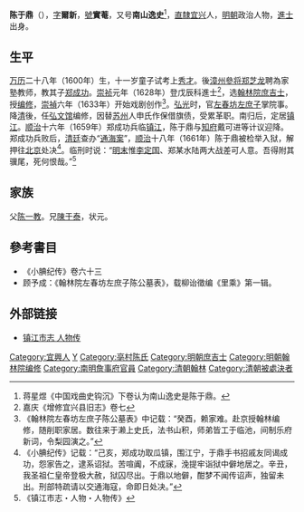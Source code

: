 {{noteTA
|1=zh-hans:于; zh-hant:于;
|2=于
}}
'''陈于鼎'''（{{bd|1600年|1月2日|1661年|6月6日|catIdx=C陳}}），[[表字|字]]'''爾新'''，[[號|號]]'''實菴'''，又号'''南山逸史'''<ref>蒋星煜《中国戏曲史钩沉》下卷认为南山逸史是陈于鼎。</ref>，[[南直隶|直隸]][[宜兴|宜兴]]人，[[明朝|明朝]]政治人物，[[進士|進士]]出身。

==生平==
[[万历|万历]]二十八年（1600年）生，十一岁童子试考上[[秀才|秀才]]。後[[漳州|漳州]][[參将|參将]][[郑芝龙|郑芝龙]]聘為家塾教师，教其子[[郑成功|郑成功]]。[[崇祯|崇祯]]元年（1628年）登戊辰科進士<ref>嘉庆《增修宜兴县旧志》卷七</ref>，选[[翰林院庶吉士|翰林院庶吉士]]，授[[编修|编修]]，[[崇禎|崇禎]]六年（1633年）开始戏剧创作<ref>《翰林院左春坊左庶子陈公墓表》中记载：“癸酉，赖家难。赴京授翰林编修，随削职家居。数往来于濑上史氏，法书山积，师弟皆工于临池，间制乐府新词，令梨园演之。”</ref>。[[弘光|弘光]]时，官[[左春坊|左春坊]][[左庶子|左庶子]]掌院事。降[[清|清]]後，任[[弘文馆|弘文馆]]编修，因替[[苏州|苏州]]人申氏作保借旗债，受累革职。南归后，定居[[镇江|镇江]]。[[顺治|顺治]]十六年（1659年）郑成功兵临[[镇江|镇江]]，陈于鼎与[[知府|知府]]戴可进等计议迎降。郑成功兵败后，[[清廷|清廷]]查办“[[通海案|通海案]]”，[[顺治|顺治]]十八年（1661年）陈于鼎被检举入狱，解押往[[北京|北京]]处决<ref>《小腆纪传》记载：“己亥，郑成功取瓜镇，围江宁，于鼎手书招戚友同谒成功，怨家告之，逮系诏狱。苦喧阗，不成寐，浼提牢诣狱中僻地居之。辛丑，我圣祖仁皇帝登极大赦，狱囚尽出。于鼎以地僻，酣梦不闻传诏声，独留未出。刑部特疏请以交通海寇，命即日处决。”</ref>。临刑时说：“[[明末|明末]]惟[[李定国|李定国]]、郑某水陆两大战差可人意。吾得附其骥尾，死何恨哉。”<ref>《镇江市志・人物・人物传》</ref>

== 家族 ==
父[[陈一教|陈一教]]。兄[[陳于泰|陳于泰]]，状元。

==參考書目==
{{reflist}}
* 《小腆纪传》卷六十三
* 顾予成：《翰林院左春坊左庶子陈公墓表》，载柳诒徵编《里乘》第一辑。

==外部链接==
*[https://web.archive.org/web/20110904164240/http://szb.zhenjiang.gov.cn/htmA/fangzhi/zj/i65.htm 镇江市志 人物传]

{{崇禎元年戊辰科殿試金榜}}

{{Authority control}}

{{DEFAULTSORT:Chen陈}}
[[Category:宜興人|Category:宜興人]]
[[Category:陈姓|Y]]
[[Category:亳村陈氏|Category:亳村陈氏]]
[[Category:明朝庶吉士|Category:明朝庶吉士]]
[[Category:明朝翰林院编修|Category:明朝翰林院编修]]
[[Category:南明詹事府官員|Category:南明詹事府官員]]
[[Category:清朝翰林|Category:清朝翰林]]
[[Category:清朝被處決者|Category:清朝被處決者]]